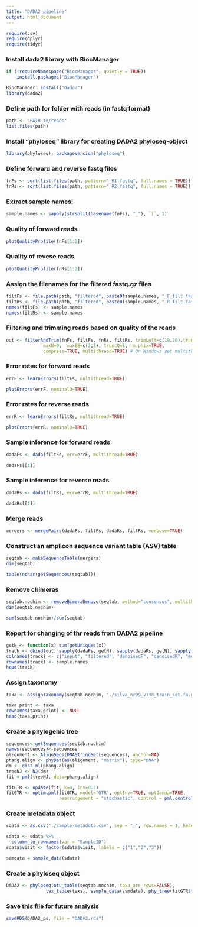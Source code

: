 ```yaml
---
title: "DADA2_pipeline"
output: html_document
---
```


```r
require(csv)
require(dplyr)
require(tidyr)
```

### Install dada2 library with BiocManager

```r
if (!requireNamespace("BiocManager", quietly = TRUE))
    install.packages("BiocManager")

BiocManager::install("dada2")
library(dada2)
```

### Define path for folder with reads (in fastq format)

```r
path <- "PATH to/reads"
list.files(path)
```

### Install "phyloseq" library for creating DADA2 phyloseq-object 

```r
library(phyloseq); packageVersion("phyloseq")
```

### Define forward and reverse fastq files

```r
fnFs <- sort(list.files(path, pattern="_R1.fastq", full.names = TRUE))
fnRs <- sort(list.files(path, pattern="_R2.fastq", full.names = TRUE))
```

### Extract sample names:

```r
sample.names <- sapply(strsplit(basename(fnFs), "_"), `[`, 1)
```

### Quality of forward reads

```r
plotQualityProfile(fnFs[1:2])
```

### Quality of revese reads

```r
plotQualityProfile(fnRs[1:2])
```

### Assign the filenames for the filtered fastq.gz files

```r
filtFs <- file.path(path, "filtered", paste0(sample.names, "_F_filt.fastq.gz"))
filtRs <- file.path(path, "filtered", paste0(sample.names, "_R_filt.fastq.gz"))
names(filtFs) <- sample.names
names(filtRs) <- sample.names
```

### Filtering and trimming reads based on quality of the reads

```r
out <- filterAndTrim(fnFs, filtFs, fnRs, filtRs, trimLeft=c(19,20),truncLen=c(180,180),
              maxN=0,  maxEE=c(2,2), truncQ=2, rm.phix=TRUE,
              compress=TRUE, multithread=TRUE) # On Windows set multithread=FALSE
```

### Error rates for forward reads

```r
errF <- learnErrors(filtFs, multithread=TRUE)
```

```r
plotErrors(errF, nominalQ=TRUE)
```

### Error rates for reverse reads

```r
errR <- learnErrors(filtRs, multithread=TRUE)
```

```r
plotErrors(errR, nominalQ=TRUE)
```

### Sample inference for forward reads

```r
dadaFs <- dada(filtFs, err=errF, multithread=TRUE)
```

```r
dadaFs[[1]]
```

### Sample inference for reverse reads

```r
dadaRs <- dada(filtRs, err=errR, multithread=TRUE)
```

```r
dadaRs[[1]]
```

### Merge reads 

```r
mergers <- mergePairs(dadaFs, filtFs, dadaRs, filtRs, verbose=TRUE)
```

### Construct an amplicon sequence variant table (ASV) table

```r
seqtab <- makeSequenceTable(mergers)
dim(seqtab)
```

```r
table(nchar(getSequences(seqtab)))
```

### Remove chimeras

```r
seqtab.nochim <- removeBimeraDenovo(seqtab, method="consensus", multithread=TRUE, verbose=TRUE)
dim(seqtab.nochim)
```

```r
sum(seqtab.nochim)/sum(seqtab)
```

### Report for changing of thr reads from DADA2 pipeline

```r
getN <- function(x) sum(getUniques(x))
track <- cbind(out, sapply(dadaFs, getN), sapply(dadaRs, getN), sapply(mergers, getN), rowSums(seqtab.nochim))
colnames(track) <- c("input", "filtered", "denoisedF", "denoisedR", "merged", "nonchim")
rownames(track) <- sample.names
head(track)
```

### Assign taxonomy

```r
taxa <- assignTaxonomy(seqtab.nochim, "./silva_nr99_v138_train_set.fa.gz", multithread=TRUE, verbose = TRUE)
```

```r
taxa.print <- taxa 
rownames(taxa.print) <- NULL
head(taxa.print)
```

### Create a phylogenic tree
```r
sequences<-getSequences(seqtab.nochim)
names(sequences)<-sequences
alignment <- AlignSeqs(DNAStringSet(sequences), anchor=NA)
phang.align <- phyDat(as(alignment, "matrix"), type="DNA")
dm <- dist.ml(phang.align)
treeNJ <- NJ(dm)
fit = pml(treeNJ, data=phang.align)
```

```r
fitGTR <- update(fit, k=4, inv=0.2)
fitGTR <- optim.pml(fitGTR, model="GTR", optInv=TRUE, optGamma=TRUE,
                    rearrangement = "stochastic", control = pml.control(trace = 0))
```

### Create metadata object

```r
sdata <- as.csv("./sample-metadata.csv", sep = ";", row.names = 1, header = TRUE, check.names = TRUE, strindsAsFactor = TRUE)
```

```r
sdata <- sdata %>%
  column_to_rownames(var = "SampleID")
sdata$visit <- factor(sdata$visit, labels = c("1","2","3"))
```

```r
samdata = sample_data(sdata)
```

### Create a phyloseq object

```r
DADA2 <- phyloseq(otu_table(seqtab.nochim, taxa_are_rows=FALSE),
               tax_table(taxa), sample_data(samdata), phy_tree(fitGTR$tree))
```

### Save this file for future analysis

```r
saveRDS(DADA2_ps, file = "DADA2.rds")
```